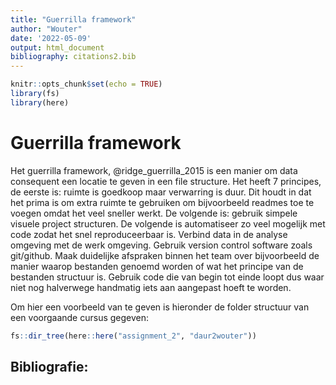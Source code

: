 ```yaml
---
title: "Guerrilla framework"
author: "Wouter"
date: '2022-05-09'
output: html_document
bibliography: citations2.bib
---
```


```r
knitr::opts_chunk$set(echo = TRUE)
library(fs)
library(here)
```

# Guerrilla framework

Het guerrilla framework, @ridge_guerrilla_2015 is een manier om data consequent een locatie te geven in een file structure. Het heeft 7 principes, de eerste is: ruimte is goedkoop maar verwarring is duur. Dit houdt in dat het prima is om extra ruimte te gebruiken om bijvoorbeeld readmes toe te voegen omdat het veel sneller werkt. De volgende is: gebruik simpele visuele project structuren. De volgende is automatiseer zo veel mogelijk met code zodat het snel reproduceerbaar is. Verbind data in de analyse omgeving met de werk omgeving. Gebruik version control software zoals git/github. Maak duidelijke afspraken binnen het team over bijvoorbeeld de manier waarop bestanden genoemd worden of wat het principe van de bestanden structuur is. Gebruik code die van begin tot einde loopt dus waar niet nog halverwege handmatig iets aan aangepast hoeft te worden. 

Om hier een voorbeeld van te geven is hieronder de folder structuur van een voorgaande cursus gegeven: 

```r
fs::dir_tree(here::here("assignment_2", "daur2wouter"))
```


## Bibliografie: 